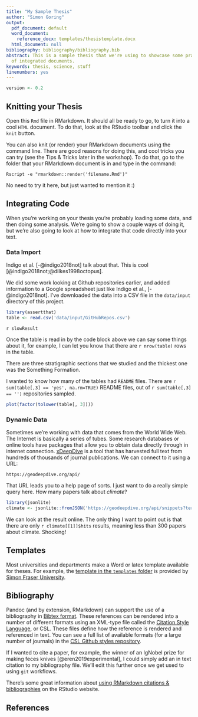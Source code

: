 ```yaml
---
title: "My Sample Thesis"
author: "Simon Goring"
output:
  pdf_document: default
  word_document:
    reference_docx: templates/thesistemplate.docx
  html_document: null
bibliography: bibliography/bibliography.bib
abstract: This is a sample thesis that we're using to showcase some practical applications
  of integrated documents.
keywords: thesis, science, stuff
linenumbers: yes
---
```


```r
version <- 0.2
```

## Knitting your Thesis

Open this `Rmd` file in RMarkdown. It should all be ready to go, to turn it into a cool `HTML` document. To do that, look at the RStudio toolbar and click the `knit` button.

You can also knit (or render) your RMarkdown documents using the command line. There are good reasons for doing this, and cool tricks you can try (see the Tips & Tricks later in the workshop). To do that, go to the folder that your RMarkdown document is in and type in the command:

```
Rscript -e "rmarkdown::render('filename.Rmd')"
```

No need to try it here, but just wanted to mention it :)

## Integrating Code

When you're working on your thesis you're probably loading some data, and then doing some analysis. We're going to show a couple ways of doing it, but we're also going to look at how to integrate that code directly into your text.

### Data Import

Indigo et al. [-@indigo2018not] talk about that. This is cool [@indigo2018not;@dilkes1998octopus].

We did some work looking at Github repositories earlier, and added information to a Google spreadsheet just like Indigo et al., [-@indigo2018not]. I've downloaded the data into a CSV file in the `data/input` directory of this project.

```r
library(assertthat)
table <- read.csv('data/input/GitHubRepos.csv')
```

`r slowResult`

Once the table is read in by the code block above we can say some things about it, for example, I can let you know that there are `r nrow(table)` rows in the table. 

There are three stratigraphic sections that we studied and the thickest one was the Something Formation.

I wanted to know how many of the tables had `README` files. There are `r sum(table[,3] == 'yes', na.rm=TRUE)` README files, out of `r sum(table[,3] == '')` repositories sampled.

```r
plot(factor(tolower(table[, 3])))
```

### Dynamic Data

Sometimes we're working with data that comes from the World Wide Web. The Internet is basically a series of tubes. Some research databases or online tools have packages that allow you to obtain data directly through in internet connection. [xDeepDive](http://geodeepdive.org) is a tool that has harvested full text from hundreds of thousands of journal publications. We can connect to it using a URL:

```
https://geodeepdive.org/api/
```

That URL leads you to a help page of sorts. I just want to do a really simple query here. How many papers talk about _climate_?

```r
library(jsonlite)
climate <- jsonlite::fromJSON('https://geodeepdive.org/api/snippets?term=climate&clean&full_results')

```

We can look at the result online. The only thing I want to point out is that there are only `r climate[[1]]$hits` results, meaning less than 300 papers about climate. Shocking!

## Templates

Most universities and departments make a Word or latex template available for theses. For example, the [template in the `templates` folder](templates/thesistemplate.docx) is provided by [Simon Fraser University](https://www.lib.sfu.ca/help/publish/thesis/templates).

## Bibliography

Pandoc (and by extension, RMarkdown) can support the use of a bibliography in [Bibtex format](http://www.bibtex.org/). These references can be rendered into a number of different formats using an XML-type file called the [Citation Style Language](https://citationstyles.org/), or CSL. These files define how the reference is rendered and referenced in text. You can see a full list of available formats (for a large number of journals) in the [CSL Github styles repository](https://github.com/citation-style-language/styles).

If I wanted to cite a paper, for example, the winner of an IgNobel prize for making feces knives [@eren2019experimental], I could simply add an in text citation to my bibliography file. We'll edit this further once we get used to using `git` workflows.

There's some great information about [using RMarkdown citations & bibliographies](https://rmarkdown.rstudio.com/authoring_bibliographies_and_citations.html) on the RStudio website.

## References
